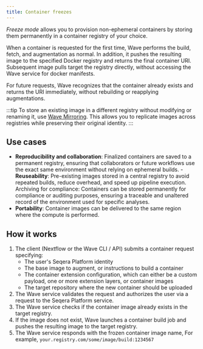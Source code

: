 ```yaml
---
title: Container freezes
---
```


*Freeze mode* allows you to provision non-ephemeral containers by storing them permanently in a container registry of your choice.

When a container is requested for the first time, Wave performs the build, fetch, and augmentation as normal. In addition, it pushes the resulting image to the specified Docker registry and returns the final container URI. Subsequent image pulls target the registry directly, without accessing the Wave service for docker manifests.

For future requests, Wave recognizes that the container already exists and returns the URI immediately, without rebuilding or reapplying augmentations.

:::tip
To store an existing image in a different registry without modifying or renaming it, use [Wave Mirroring](./wave-mirroring.mdx). This allows you to replicate images across registries while preserving their original identity.
:::

## Use cases

- **Reproducibility and collaboration**: Finalized containers are saved to a permanent registry, ensuring that collaborators or future workflows use the exact same environment without relying on ephemeral builds.
-**Reuseability**: Pre-existing images stored in a central registry to avoid repeated builds, reduce overhead, and speed up pipeline execution. Archiving for compliance: Containers can be stored permanently for compliance or auditing purposes, ensuring a traceable and unaltered record of the environment used for specific analyses.
- **Portability**: Container images can be delivered to the same region where the compute is performed.

## How it works

1. The client (Nextflow or the Wave CLI / API) submits a container request specifying:
    - The user's Seqera Platform identity
    - The base image to augment, or instructions to build a container
    - The container extension configuration, which can either be a custom payload, one or more extension layers, or container images
    - The target repository where the new container should be uploaded
2. The Wave service validates the request and authorizes the user via a request to the Seqera Platform service.
3. The Wave service checks if the container image already exists in the target registry.
4. If the image does not exist, Wave launches a container build job and pushes the resulting image to the target registry.
5. The Wave service responds with the frozen container image name, For example, `your.registry.com/some/image/build:1234567`
